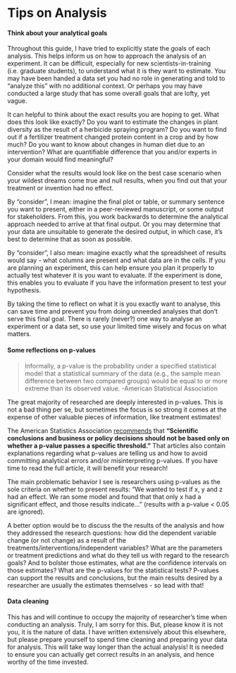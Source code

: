 # Tips on Analysis

#### Think about your analytical goals

Throughout this guide, I have tried to explicitly state the goals of each analysis. This helps inform us on how to approach the analysis of an experiment. It can be difficult, especially for new scientists-in-training (i.e. graduate students), to understand what it is they want to estimate. You may have been handed a data set you had no role in generating and told to "analyze this" with no additional context. Or perhaps you may have conducted a large study that has some overall goals that are lofty, yet vague. 

It can helpful to think about the exact results you are hoping to get. What does this look like exactly? Do you want to estimate the changes in plant diversity as the result of a herbicide spraying program? Do you want to find out if a fertilizer treatment changed protein content in a crop and by how much? Do you want to know about changes in human diet due to an intervention? What are quantifiable difference that you and/or experts in your domain would find meaningful? 

Consider what the results would look like on the best case scenario when your wildest dreams come true and null results, when you find out that your treatment or invention had no effect. 

By "consider", I mean: imagine the final plot or table, or summary sentence you want to present, either in a peer-reviewed manuscript, or some output for stakeholders. From this, you work backwards to determine the analytical approach needed to arrive at that final output. Or you may determine that your data are unsuitable to generate the desired output, in which case, it's best to determine that as soon as possible. 

By "consider", I also mean: imagine exactly what the spreadsheet of results would say - what columns are present and what data are in the cells. If you are planning an experiment, this can help ensure you plan it properly to actually test whatever it is you want to evaluate. If the experiment is done, this enables you to evaluate if you have the information present to test your hypothesis. 

By taking the time to reflect on what it is you exactly want to analyse, this can save time and prevent you from doing unneeded analyses that don't serve this final goal. There is rarely (never?) one way to analyse an experiment or a data set, so use your limited time wisely and focus on what matters. 

#### Some reflections on p-values

> Informally, a p-value is the probability under a specified statistical model that a statistical summary of the data (e.g., the sample mean difference between two compared groups) would be equal to or more extreme than its observed value.
> -American Statistical Association

The great majority of researched are deeply interested in p-values. This is not a bad thing per se, but sometimes the focus is so strong it comes at the expense of other valuable pieces of information, like treatment estimates! 

The American Statistics Association [recommends](https://amstat.tandfonline.com/doi/full/10.1080/00031305.2016.1154108#.ZF_Y33bMLW-) that **"Scientific conclusions and business or policy decisions should not be based only on whether a p-value passes a specific threshold."** That articles also contain explanations regarding what p-values are telling us and how to avoid committing analytical errors and/or misinterpreting p-values. If you have time to read the full article, it will benefit your research! 

The main problematic behavior I see is researchers using p-values as the sole criteria on whether to present results: "We wanted to test if x, y and z had an effect. We ran some model and found that that only x had a significant effect, and those results indicate..." (results with a p-value < 0.05 are ignored). 

A better option would be to discuss the the results of the analysis and how they addressed the research questions: how did the dependent variable change (or not change) as a result of the treatments/interventions/independent variables? What are the parameters or treatment predictions and what do they tell us with regard to the research goals? And to bolster those estimates, what are the confidence intervals on those estimates? What are the p-values for the statistical tests? P-values can support the results and conclusions, but the main results desired by a researcher are usually the estimates themselves - so lead with that! 

#### Data cleaning

This has and will continue to occupy the majority of researcher's time when conducting an analysis. Truly, I am sorry for this. But, please know it is not you, it is the nature of data. I have written extensively about this elsewhere, but please prepare yourself to spend time cleaning and preparing your data for analysis. This will take way longer than the actual analysis! It is needed to ensure you can actually get correct results in an analysis, and hence worthy of the time invested. 


